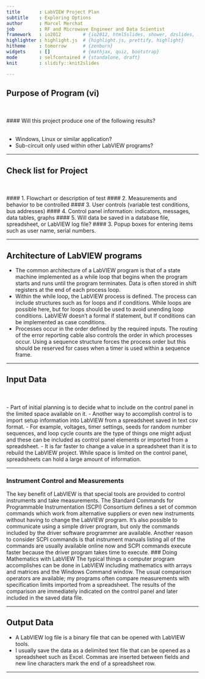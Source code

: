 ```yaml
---
title       : LabVIEW Project Plan
subtitle    : Exploring Options
author      : Marcel Merchat
job         : RF and Microwave Engineer and Data Scientist
framework   : io2012        # {io2012, html5slides, shower, dzslides, ...}
highlighter : highlight.js  # {highlight.js, prettify, highlight}
hitheme     : tomorrow      # {zenburn}
widgets     : []            # {mathjax, quiz, bootstrap}
mode        : selfcontained # {standalone, draft}
knit        : slidify::knit2slides

---
```


## Purpose of Program (vi)

<br><br>
#### Will this project produce one of the following results?
<br><br>

- Windows, Linux or similar application?
- Sub-circuit only used within other LabVIEW programs?

---

## Check list for Project
<br><br>
#### 1. Flowchart or description of test
#### 2. Measurements and behavior to be controlled
#### 3. User controls (variable test conditions, bus addresses)
#### 4. Control panel information: indicators, messages, data tables, graphs
#### 5. Will data be saved in a database file, spreadsheet, or LabVIEW log file?
#### 3. Popup boxes for entering items such as user name, serial numbers.

---

## Architecture of LabVIEW programs
- The common architecture of a LabVIEW program is that of a state machine implemented as a while loop that begins when the program starts and runs until the program terminates. Data is often stored in shift registers at the end of each process loop. 
- Within the while loop, the LabVIEW process is defined. The process can include structures such as for loops and if conditions. While loops are possible here, but for loops should be used to avoid unending loop conditions. LabVIEW doesn't a formal if statement, but If conditions can be implemented as case conditions. 
- Processes occur in the order defined by the required inputs. The routing of the error reporting cable also controls the order in which processes occur. Using a sequence structure forces the process order but this should be reserved for cases when a timer is used within a sequence frame. 

---

## Input Data
<br><br>
- Part of initial planning is to decide what to include on the control panel in the limited space available on it. 
- Another way to accomplish control is to import setup information into LabVIEW from a spreadsheet saved in text csv format.
- For example, voltages, timer settings, seeds for random number sequences, and loop cycle counts are the type of things one might adjust and these can be included as control panel elements or imported from a spreadsheet.
- It is far faster to change a value in a spreadsheet than it is to rebuild the LabVIEW project. While space is limited on the control panel, spreadsheets can hold a large amount of information. 

---

### Instrument Control and Measurements
The key benefit of LabVIEW is that special tools are provided to control instruments and take measurements. The Standard Commands for Programmable Instrumentation (SCPI) Consortium defines a set of common commands which work from alternative suppliers or even new instruments without having to change the LabVIEW program. It's also possible to communicate using a simple driver program, but only the commands included by the driver software programmer are available. Another reason to consider SCPI commands is that instrument manuals listing all of the commands are usually available online now and SCPI commands execute faster because the driver program takes time to execute.
### Doing Mathematics with LabVIEW
The typical things a computer program accomplishes can be done in LabVIEW including mathematics with arrays and matrices and the Windows Command window. The usual comparison operators are available; my programs often compare measurements with specification limits imported from a spreadsheet. The results of the comparison are immediately indicated on the control panel and later included in the saved data file.  

---

## Output Data

- A LabVIEW log file is a binary file that can be opened with LabVIEW tools.
- I usually save the data as a delimited text file that can be opened as a spreadsheet such as Excel. Commas are inserted between fields and new line characters mark the end of a spreadsheet row.

---